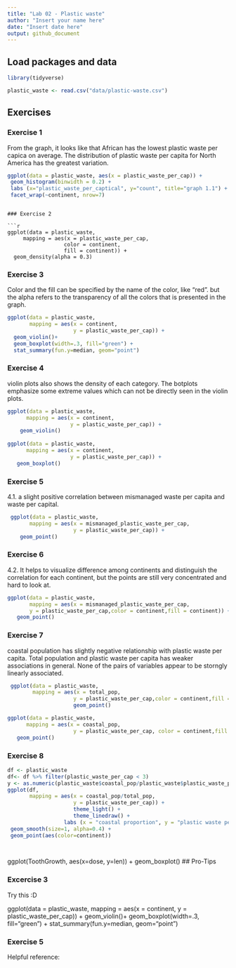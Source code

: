 ```yaml
---
title: "Lab 02 - Plastic waste"
author: "Insert your name here"
date: "Insert date here"
output: github_document
---
```


## Load packages and data

```r
library(tidyverse) 
```

```r
plastic_waste <- read.csv("data/plastic-waste.csv")
```

## Exercises

### Exercise 1

From the graph, it looks like that African has the lowest plastic waste per capica on average. The distribution of plastic waste per capita for North America has the greatest variation. 

```r
ggplot(data = plastic_waste, aes(x = plastic_waste_per_cap)) +
 geom_histogram(binwidth = 0.2) +
 labs (x="plastic_waste_per_captical", y="count", title="graph 1.1") +
 facet_wrap(~continent, nrow=7)

```


```

### Exercise 2

```r
ggplot(data = plastic_waste, 
     mapping = aes(x = plastic_waste_per_cap, 
                  color = continent, 
                  fill = continent)) +
  geom_density(alpha = 0.3)
```

### Exercise 3
Color and the fill can be specified by the name of the color, like "red". but the alpha refers to the transparency of all the colors that is presented in the graph.

```r
ggplot(data = plastic_waste, 
       mapping = aes(x = continent, 
                     y = plastic_waste_per_cap)) +
  geom_violin()+
  geom_boxplot(width=.3, fill="green") +
  stat_summary(fun.y=median, geom="point") 
```

### Exercise 4
violin plots also shows the density of each category. The botplots emphasize some extreme values which can not be directly seen in the violin plots.
```r
ggplot(data = plastic_waste, 
      mapping = aes(x = continent, 
                    y = plastic_waste_per_cap)) +
    geom_violin()
    
ggplot(data = plastic_waste, 
      mapping = aes(x = continent, 
                    y = plastic_waste_per_cap)) +
   geom_boxplot()
```


### Exercise 5

4.1. a slight positive correlation between mismanaged waste per capita and waste per capital.

```r
 ggplot(data = plastic_waste, 
       mapping = aes(x = mismanaged_plastic_waste_per_cap,
                     y = plastic_waste_per_cap)) +
    geom_point()
```


### Exercise 6

4.2. It helps to visualize difference among continents and distinguish the correlation for each continent, but the points are still very concentrated and hard to look at.

```r
ggplot(data = plastic_waste, 
       mapping = aes(x = mismanaged_plastic_waste_per_cap, 
       y = plastic_waste_per_cap,color = continent,fill = continent)) +
   geom_point()
```

### Exercise 7

coastal population has slightly negative relationship with plastic waste per capita. Total population and plastic waste per capita has weaker associations in general. None of the pairs of variables appear to be storngly linearly associated.

```r
 ggplot(data = plastic_waste, 
        mapping = aes(x = total_pop, 
                     y = plastic_waste_per_cap,color = continent,fill = continent)) +
                     geom_point()
```

```r
ggplot(data = plastic_waste, 
      mapping = aes(x = coastal_pop, 
                     y = plastic_waste_per_cap, color = continent,fill = continent)) +
   geom_point()
```

### Exercise 8

```r
df <- plastic_waste
df<- df %>% filter(plastic_waste_per_cap < 3) 
y <- as.numeric(plastic_waste$coastal_pop/plastic_waste$plastic_waste_per_cap)
ggplot(df, 
       mapping = aes(x = coastal_pop/total_pop,
                     y = plastic_waste_per_cap)) + 
                     theme_light() +
                     theme_linedraw() +
                  labs (x = "coastal proportion", y = "plastic waste per capita", title = "plastic waste vs. coastal population portion", fill = "continent") + 
 geom_smooth(size=1, alpha=0.4) +
 geom_point(aes(color=continent))

 
```
ggplot(ToothGrowth, aes(x=dose, y=len)) + geom_boxplot()
## Pro-Tips

### Excercise 3

Try this :D

ggplot(data = plastic_waste, 
       mapping = aes(x = continent, 
                     y = plastic_waste_per_cap)) +
  geom_violin()+
  geom_boxplot(width=.3, fill="green") +
  stat_summary(fun.y=median, geom="point") 
  
### Exercise 5 

Helpful reference:



